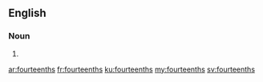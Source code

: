 ==English==

===Noun===
{{head|en|plural}}

# {{plural of|fourteenth|lang=en|nocat=1}}

[[ar:fourteenths]]
[[fr:fourteenths]]
[[ku:fourteenths]]
[[my:fourteenths]]
[[sv:fourteenths]]